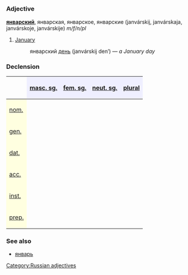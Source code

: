 =={{ru}}==
[[Category:Russian adjectives]]
===Adjective===
'''[[январский]]''', январская, январское, январские (janvárskij, janvárskaja, janvárskoje, janvárskije) ''m/f/n/pl''

#[[January]]
#: январский [[день]] (janvárskij den’) — ''a January day''

===Declension===
{| border="1" cellpadding="4" cellspacing="0"
!
! style="background-color: #EFEFFF" align="center"|[[masculine|masc. sg.]]
! style="background-color: #EFEFFF" align="center"|[[feminine|fem. sg.]]
! style="background-color: #EFEFFF" align="center"|[[neuter|neut. sg.]]
! style="background-color: #EFEFFF" align="center"|[[plural]]
|-
! style="background-color: #FFFFE0" align="left"|[[nominative case|nom.]]
| align="center"|{{RUchar|янва́рский}}
| align="center"|{{RUchar|янва́рская}}
| align="center"|{{RUchar|янва́рское}}
| align="center"|{{RUchar|янва́рские}}
|-
! style="background-color: #FFFFE0" align="left"|[[genitive case|gen.]]
| align="center"|{{RUchar|янва́рского}}
| align="center"|{{RUchar|янва́рской}}
| align="center"|{{RUchar|янва́рского}}
| align="center"|{{RUchar|янва́рских}}
|-
! style="background-color: #FFFFE0" align="left"|[[dative case|dat.]]
| align="center"|{{RUchar|янва́рскому}}
| align="center"|{{RUchar|янва́рской}}
| align="center"|{{RUchar|янва́рскому}}
| align="center"|{{RUchar|янва́рским}}
|-
! style="background-color: #FFFFE0" align="left"|[[accusative case|acc.]]
| align="center"|{{RUchar|янва́рский,</br>янва́рского}}
| align="center"|{{RUchar|янва́рскую}}
| align="center"|{{RUchar|янва́рское}}
| align="center"|{{RUchar|янва́рские,</br>янва́рских}}
|-
! style="background-color: #FFFFE0" align="left"|[[instrumental case|inst.]]
| align="center"|{{RUchar|янва́рским}}
| align="center"|{{RUchar|янва́рской,</br>янва́рскою}}
| align="center"|{{RUchar|янва́рским}}
| align="center"|{{RUchar|янва́рскими}}
|-
! style="background-color: #FFFFE0" align="left"|[[prepositional case|prep.]]
| align="center"|{{RUchar|о янва́рском}}
| align="center"|{{RUchar|о янва́рской}}
| align="center"|{{RUchar|о янва́рском}}
| align="center"|{{RUchar|о янва́рских}}
|}

===See also===
*[[январь]]